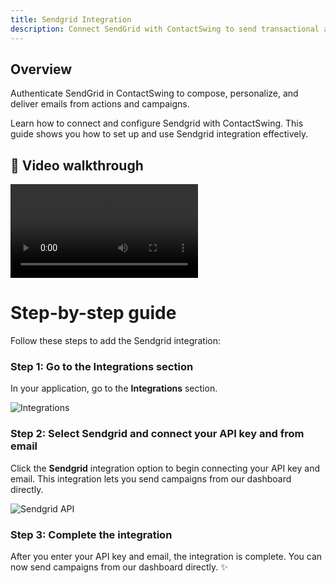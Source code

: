 ```yaml
---
title: Sendgrid Integration
description: Connect SendGrid with ContactSwing to send transactional and campaign emails from your workflows and agents.
---
```


## Overview

Authenticate SendGrid in ContactSwing to compose, personalize, and deliver emails from actions and campaigns.

Learn how to connect and configure Sendgrid with ContactSwing. This guide shows you how to set up and use Sendgrid integration effectively.

## 🎥 Video walkthrough

<div class="card-video">
  <video src="https://storage.googleapis.com/helpsessionvideos/Contactswing/Videos/SI.mp4" autoplay playsinline controls title="Sendgrid Integration"></video>
</div>


# Step-by-step guide

Follow these steps to add the Sendgrid integration:

### Step 1: Go to the Integrations section
In your application, go to the **Integrations** section.

<img src="https://storage.googleapis.com/helpsessionvideos/Contactswing/images/integra.jpg" alt="Integrations" />


### Step 2: Select Sendgrid and connect your API key and from email
Click the **Sendgrid** integration option to begin connecting your API key and email. This integration lets you send campaigns from our dashboard directly.

<img src="https://storage.googleapis.com/helpsessionvideos/Contactswing/images/send.jpg" alt="Sendgrid API" />


### Step 3: Complete the integration
After you enter your API key and email, the integration is complete. You can now send campaigns from our dashboard directly. ✨
